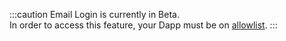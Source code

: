 :::caution
Email Login is currently in Beta. \
In order to access this feature, your Dapp must be on [allowlist](/cloud/relay#allowlist).
:::
